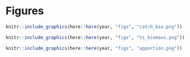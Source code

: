 \allsectionsfont{\centering}
# Figures

```r

knitr::include_graphics(here::here(year, "figs", "catch_bio.png"))
```

```r

knitr::include_graphics(here::here(year, "figs", "ts_biomass.png"))
```

```r

knitr::include_graphics(here::here(year, "figs", "apportion.png"))
```


